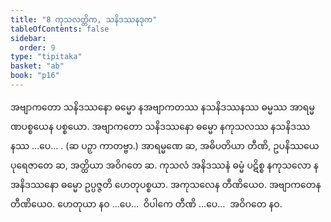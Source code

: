 ```yaml
---
title: "8 ကုသလတ္တိက, သနိဒဿနဒုက"
tableOfContents: false
sidebar:
  order: 9
type: "tipitaka"
basket: "ab"
book: "p16"
---
```



<DynamicBreadcrumb />

<Division number="18" book="p16" e="ch" v="40" p="252">

<Paragraph number="50" book="p16">
အဗျာကတော သနိဒဿနော ဓမ္မော နအဗျာကတဿ နသနိဒဿနဿ ဓမ္မဿ အာရမ္မဏပစ္စယေန ပစ္စယော. အဗျာကတော သနိဒဿနော ဓမ္မော နကုသလဿ နသနိဒဿနဿ …ပေ… . (ဆ ပဉှာ ကာတဗ္ဗာ.) အာရမ္မဏေ ဆ, အဓိပတိယာ တီဏိ, ဥပနိဿယေ ပုရေဇာတေ ဆ, အတ္ထိယာ အဝိဂတေ ဆ.
</Paragraph>

<Paragraph number="51" book="p16">
ကုသလံ အနိဒဿနံ ဓမ္မံ ပဋိစ္စ နကုသလော နအနိဒဿနော ဓမ္မော ဥပ္ပဇ္ဇတိ ဟေတုပစ္စယာ. အကုသလေန တီဏိယေဝ. အဗျာကတေန တီဏိယေဝ. ဟေတုယာ နဝ …ပေ…  ဝိပါကေ တီဏိ …ပေ…  အဝိဂတေ နဝ.
</Paragraph>
</Division>